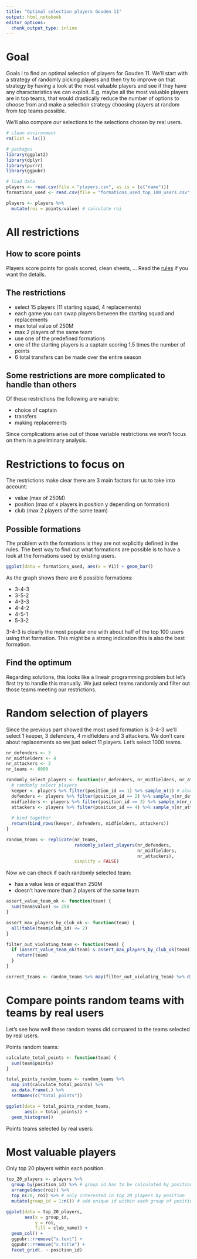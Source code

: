 ```yaml
---
title: "Optimal selection players Gouden 11"
output: html_notebook
editor_options: 
  chunk_output_type: inline
---
```


# Goal

Goals i to find an optimal selection of players for Gouden 11. We'll start with a strategy of randomly picking players and then try to improve on that strategy by having a look at the most valuable players and see if they have any characteristics we can exploit. E.g. maybe all the most valuable players are in top teams, that would drastically reduce the number of options to choose from and make a selection strategy choosing players at random from top teams possible.

We'll also compare our selections to the selections chosen by real users.

```r
# clean environment
rm(list = ls())

# packages
library(ggplot2)
library(dplyr)
library(purrr)
library(ggpubr)

# load data
players <- read.csv(file = "players.csv", as.is = (c("name")))
formations_used <- read.csv(file = "formations_used_top_100_users.csv", header = FALSE)
```


```r
players <- players %>% 
  mutate(roi = points/value) # calculate roi
```

# All restrictions

## How to score points

Players score points for goals scored, clean sheets, ... Read the [rules](https://gouden11.hln.be/gouden-g11/rules) if you want the details. 

## The restrictions

* select 15 players (11 starting squad, 4 replacements)
* each game you can swap players between the starting squad and replacements
* max total value of 250M
* max 2 players of the same team
* use one of the predefined formations
* one of the starting players is a captain scoring 1.5 times the number of points
* 6 total transfers can be made over the entire season

## Some restrictions are more complicated to handle than others

Of these restrictions the following are variable:

* choice of captain
* transfers
* making replacements

Since complications arise out of those variable restrictions we won't focus on them in a preliminary analysis.

# Restrictions to focus on

The restrictions make clear there are 3 main factors for us to take into account:

* value (max of 250M)
* position (max of x players in position y depending on formation)
* club (max 2 players of the same team)

## Possible formations

The problem with the formations is they are not explicitly defined in the rules. The best way to find out what formations are possible is to have a look at the formations used by existing users.

```r
ggplot(data = formations_used, aes(x = V1)) + geom_bar()
```

As the graph shows there are 6 possible formations:

* 3-4-3
* 3-5-2
* 4-3-3
* 4-4-2
* 4-5-1
* 5-3-2

3-4-3 is clearly the most popular one with about half of the top 100 users using that formation. This might be a strong indication this is also the best formation.

## Find the optimum

Regarding solutions, this looks like a lineair programming problem but let's first try to handle this manually. We just select teams randomly and filter out those teams meeting our restrictions.


# Random selection of players

Since the previous part showed the most used formation is 3-4-3 we'll select 1 keeper, 3 defenders, 4 midfielders and 3 attackers. We don't care about replacements so we just select 11 players. Let's select 1000 teams.

```r
nr_defenders <- 3
nr_midfielders <- 4
nr_attackers <- 3
nr_teams <- 6000

randomly_select_players <- function(nr_defenders, nr_midfielders, nr_attackers) {
  # randomly select players
  keeper <- players %>% filter(position_id == 1) %>% sample_n(1) # always select a keeper
  defenders <- players %>% filter(position_id == 2) %>% sample_n(nr_defenders)
  midfielders <- players %>% filter(position_id == 3) %>% sample_n(nr_midfielders)
  attackers <- players %>% filter(position_id == 4) %>% sample_n(nr_attackers)
  
  # bind together
  return(bind_rows(keeper, defenders, midfielders, attackers))
} 

random_teams <- replicate(nr_teams,
                          randomly_select_players(nr_defenders,
                                                  nr_midfielders,
                                                  nr_attackers),
                          simplify = FALSE)
```

Now we can check if each randomly selected team:

* has a value less or equal than 250M
* doesn't have more than 2 players of the same team

```r
assert_value_team_ok <- function(team) {
  sum(team$value) <= 250
}

assert_max_players_by_club_ok <- function(team) {
  all(table(team$club_id) <= 2)
}

filter_out_violating_team <- function(team) {
  if (assert_value_team_ok(team) & assert_max_players_by_club_ok(team)) {
    return(team)
  }
}

correct_teams <- random_teams %>% map(filter_out_violating_team) %>% discard(is.null) # NULL is violating team
```


# Compare points random teams with teams by real users

Let's see how well these random teams did compared to the teams selected by real users.

Points random teams:

```r
calculate_total_points <- function(team) {
  sum(team$points)
}

total_points_random_teams <- random_teams %>%
  map_int(calculate_total_points) %>%
  as.data.frame(.) %>% 
  setNames(c("total_points")) 

ggplot(data = total_points_random_teams,
       aes(x = total_points)) +
  geom_histogram()
```

Points teams selected by real users:

# Most valuable players

Only top 20 players within each position.

```r
top_20_players <- players %>%
  group_by(position_id) %>% # group id has to be calculated by position
  arrange(desc(roi)) %>% 
  top_n(20, roi) %>% # only interested in top 20 players by position
  mutate(group_id = 1:n()) # add unique id within each group of positions

ggplot(data = top_20_players,
       aes(x = group_id,
           y = roi,
           fill = club_name)) +
  geom_col() +
  ggpubr::rremove("x.text") +
  ggpubr::rremove("x.title") +
  facet_grid(. ~ position_id)
  
```

